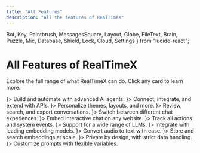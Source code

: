 ```yaml
---
title: "All Features"
description: "All the features of RealTimeX"
---
```


  Bot,
  Key,
  Paintbrush,
  MessagesSquare,
  Layout,
  Globe,
  FileText,
  Brain,
  Puzzle,
  Mic,
  Database,
  Shield,
  Lock,
  Cloud,
  Settings
} from "lucide-react";

# All Features of RealTimeX

Explore the full range of what RealTimeX can do. Click any card to learn more.

<div style={{
  display: "grid",
  gridTemplateColumns: "repeat(auto-fit, minmax(270px, 1fr))",
  gap: "1.2rem",
  marginTop: "2rem"
}}>
  <FeatureCard title="AI Agents" href="./features/ai-agents" icon={<Bot size={36} color="#226cff" />}>
    Build and automate with advanced AI agents.
  </FeatureCard>
  <FeatureCard title="API Access & Keys" href="./features/api" icon={<Key size={36} color="#0da37f" />}>
    Connect, integrate, and extend with APIs.
  </FeatureCard>
  <FeatureCard title="Appearance Customization" href="./features/customization" icon={<Paintbrush size={36} color="#efc04a" />}>
    Personalize themes, layouts, and more.
  </FeatureCard>
  <FeatureCard title="Chat Logs" href="./features/chat-logs" icon={<MessagesSquare size={36} color="#ad4ae6" />}>
    Review, search, and export conversations.
  </FeatureCard>
  <FeatureCard title="Chat Modes" href="./features/chat-modes" icon={<Layout size={36} color="#31b5d6" />}>
    Switch between different chat experiences.
  </FeatureCard>
  <FeatureCard title="Embedded Chat Widgets" href="./features/chat-widgets" icon={<Globe size={36} color="#e3694d" />}>
    Embed interactive chat on any website.
  </FeatureCard>
  <FeatureCard title="Event Logs" href="./features/event-logs" icon={<FileText size={36} color="#a2b123" />}>
    Track all actions and system events.
  </FeatureCard>
  <FeatureCard title="Large Language Models" href="./features/language-models" icon={<Brain size={36} color="#226cff" />}>
    Support for a wide range of LLMs.
  </FeatureCard>
  <FeatureCard title="Embedding Models" href="./features/embedding-models" icon={<Puzzle size={36} color="#0da37f" />}>
    Integrate with leading embedding models.
  </FeatureCard>
  <FeatureCard title="Transcription Models" href="./features/transcription-models" icon={<Mic size={36} color="#efc04a" />}>
    Convert audio to text with ease.
  </FeatureCard>
  <FeatureCard title="Vector Databases" href="./features/vector-databases" icon={<Database size={36} color="#ad4ae6" />}>
    Store and search embeddings at scale.
  </FeatureCard>
  <FeatureCard title="Privacy & Data Handling" href="./features/privacy-and-data-handling" icon={<Lock size={36} color="#e3694d" />}>
    Private by design, with strict data handling.
  </FeatureCard>
  <FeatureCard title="System Prompt Variables" href="./features/system-prompt-variables" icon={<Settings size={36} color="#0da37f" />}>
    Customize prompts with flexible variables.
  </FeatureCard>
</div>
